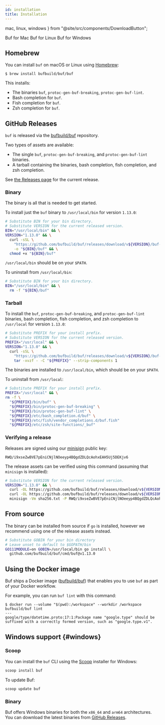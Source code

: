 ```yaml
---
id: installation
title: Installation
---
```


  mac,
  linux,
  windows
} from "@site/src/components/DownloadButton";

<div>
  <DownloadButton os={mac}>Buf for Mac</DownloadButton>
  <DownloadButton os={linux}>Buf for Linux</DownloadButton>
  <DownloadButton os={windows}>Buf for Windows</DownloadButton>
</div>

## Homebrew

You can install `buf` on macOS or Linux using [Homebrew](https://brew.sh):

```terminal
$ brew install bufbuild/buf/buf
```

This installs:

- The binaries `buf`, `protoc-gen-buf-breaking`, `protoc-gen-buf-lint`.
- Bash completion for `buf`.
- Fish completion for `buf`.
- Zsh completion for `buf`.

## GitHub Releases

`buf` is released via the [bufbuild/buf](https://github.com/bufbuild/buf)
repository.

Two types of assets are available:

- The single `buf`, `protoc-gen-buf-breaking`, and `protoc-gen-buf-lint`
  binaries.
- A tarball containing the binaries, bash completion, fish completion, and zsh
  completion.

See [the Releases page](https://github.com/bufbuild/buf/releases) for the
current release.

### Binary

The binary is all that is needed to get started.

To install just the `buf` binary to `/usr/local/bin` for version `1.13.0`:

```sh
# Substitute BIN for your bin directory.
# Substitute VERSION for the current released version.
BIN="/usr/local/bin" && \
VERSION="1.13.0" && \
  curl -sSL \
    "https://github.com/bufbuild/buf/releases/download/v${VERSION}/buf-$(uname -s)-$(uname -m)" \
    -o "${BIN}/buf" && \
  chmod +x "${BIN}/buf"
```

`/usr/local/bin` should be on your `$PATH`.

To uninstall from `/usr/local/bin`:

```sh
# Substitute BIN for your bin directory.
BIN="/usr/local/bin" && \
  rm -f "${BIN}/buf"
```

### Tarball

To install the `buf`, `protoc-gen-buf-breaking`, and `protoc-gen-buf-lint`
binaries, bash completion, fish completion, and zsh completion to `/usr/local`
for version `1.13.0`:

```sh
# Substitute PREFIX for your install prefix.
# Substitute VERSION for the current released version.
PREFIX="/usr/local" && \
VERSION="1.13.0" && \
  curl -sSL \
    "https://github.com/bufbuild/buf/releases/download/v${VERSION}/buf-$(uname -s)-$(uname -m).tar.gz" | \
    tar -xvzf - -C "${PREFIX}" --strip-components 1
```

The binaries are installed to `/usr/local/bin`, which should be on your `$PATH`.

To uninstall from `/usr/local`:

```sh
# Substitute PREFIX for your install prefix.
PREFIX="/usr/local" && \
rm -f \
  "${PREFIX}/bin/buf" \
  "${PREFIX}/bin/protoc-gen-buf-breaking" \
  "${PREFIX}/bin/protoc-gen-buf-lint" \
  "${PREFIX}/etc/bash_completion.d/buf" \
  "${PREFIX}/etc/fish/vendor_completions.d/buf.fish"
  "${PREFIX}/etc/zsh/site-functions/_buf"
```

### Verifying a release

Releases are signed using our [minisign](https://github.com/jedisct1/minisign)
public key:

```
RWQ/i9xseZwBVE7pEniCNjlNOeeyp4BQgdZDLQcAohxEAH5Uj5DEKjv6
```

The release assets can be verified using this command (assuming that `minisign`
is installed):

```sh
# Substitute VERSION for the current released version.
VERSION="1.13.0" && \
  curl -OL https://github.com/bufbuild/buf/releases/download/v${VERSION}/sha256.txt && \
  curl -OL https://github.com/bufbuild/buf/releases/download/v${VERSION}/sha256.txt.minisig && \
  minisign -Vm sha256.txt -P RWQ/i9xseZwBVE7pEniCNjlNOeeyp4BQgdZDLQcAohxEAH5Uj5DEKjv6
```

## From source

The binary can be installed from source if `go` is installed, however we
recommend using one of the release assets instead.

```sh
# Substitute GOBIN for your bin directory
# Leave unset to default to $GOPATH/bin
GO111MODULE=on GOBIN=/usr/local/bin go install \
  github.com/bufbuild/buf/cmd/buf@v1.13.0
```

## Using the Docker image

Buf ships a Docker image ([bufbuild/buf](https://hub.docker.com/r/bufbuild/buf))
that enables you to use `buf` as part of your Docker workflow.

For example, you can run `buf lint` with this command:

```terminal
$ docker run --volume "$(pwd):/workspace" --workdir /workspace bufbuild/buf lint
---
google/type/datetime.proto:17:1:Package name "google.type" should be suffixed with a correctly formed version, such as "google.type.v1".
```

## Windows support {#windows}

### Scoop

You can install the `buf` CLI using the [Scoop] installer for Windows:

```powershell
scoop install buf
```

To update Buf:

```powershell
scoop update buf
```

### Binary

Buf offers Windows binaries for both the `x86_64` and `arm64` architectures. You
can download the latest binaries from [GitHub Releases][releases].

[releases]: https://github.com/bufbuild/buf/releases/latest
[scoop]: https://scoop.sh
